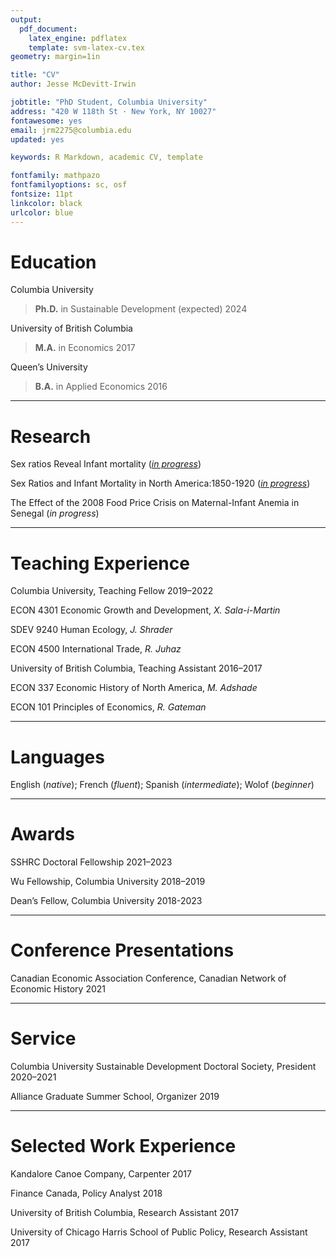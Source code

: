 ```yaml
---
output: 
  pdf_document:
    latex_engine: pdflatex
    template: svm-latex-cv.tex
geometry: margin=1in

title: "CV"
author: Jesse McDevitt-Irwin

jobtitle: "PhD Student, Columbia University"
address: "420 W 118th St · New York, NY 10027"
fontawesome: yes
email: jrm2275@columbia.edu
updated: yes

keywords: R Markdown, academic CV, template

fontfamily: mathpazo
fontfamilyoptions: sc, osf
fontsize: 11pt
linkcolor: black
urlcolor: blue
---
```


# Education

Columbia University

>__Ph.D.__ in Sustainable Development  \hfill (expected) 2024


University of British Columbia

>__M.A.__ in Economics \hfill 2017

Queen's University

>__B.A.__ in Applied Economics \hfill 2016

---

# Research

Sex ratios Reveal Infant mortality ([_in progress_](jrmcirwin.github.io/sr1/DemPap_1.pdf))

Sex Ratios and Infant Mortality in North America:1850-1920 ([_in progress_](jrmcirwin.github.io/sr1/CEA_prime.pdf))

The Effect of the 2008 Food Price Crisis on Maternal-Infant Anemia in Senegal (_in progress_)


---

# Teaching Experience


Columbia University, Teaching Fellow \hfill 2019--2022

ECON 4301 Economic Growth and Development, _X. Sala-i-Martin_

SDEV 9240 Human Ecology, _J. Shrader_ 

ECON 4500 International Trade,  _R. Juhaz_

\hspace{1cm} 

University of British Columbia, Teaching Assistant \hfill 2016--2017

ECON 337 Economic History of North America, _M. Adshade_

ECON 101 Principles of Economics, _R. Gateman_

---

# Languages

English  (_native_); French  (_fluent_); Spanish  (_intermediate_); Wolof (_beginner_)

---

# Awards

SSHRC Doctoral Fellowship \hfill 2021--2023

Wu Fellowship, Columbia University \hfill 2018--2019

Dean's Fellow, Columbia University \hfill 2018-2023

---

# Conference Presentations

Canadian Economic Association Conference, Canadian Network of Economic History \hfill  2021


---

# Service

Columbia University Sustainable Development Doctoral Society, President \hfill 2020--2021

Alliance Graduate Summer School, Organizer \hfill 2019

---

# Selected Work Experience

Kandalore Canoe Company, Carpenter \hfill 2017

Finance Canada, Policy Analyst \hfill 2018

University of British Columbia, Research Assistant \hfill 2017

University of Chicago Harris School of Public Policy, Research Assistant \hfill 2017

